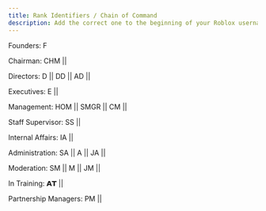 ```yaml
---
title: Rank Identifiers / Chain of Command
description: Add the correct one to the beginning of your Roblox username in the discord server.
---
```


Founders: F

Chairman: CHM ||

Directors: D || DD || AD ||

Executives: E ||

Management: HOM || SMGR || CM ||

Staff Supervisor: SS ||

Internal Affairs: IA ||

Administration: SA || A || JA ||

Moderation: SM || M || JM ||

In Training: 𝗔𝗧 ||

Partnership Managers: PM ||

